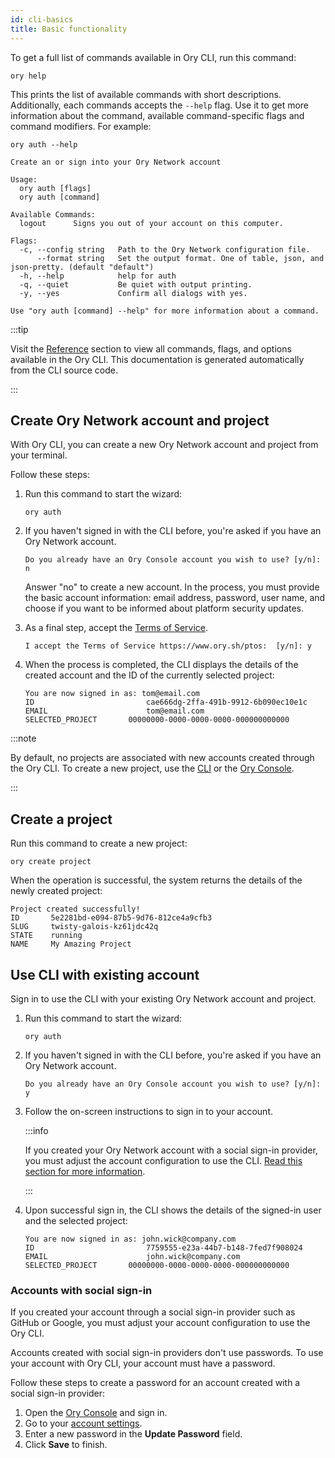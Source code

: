```yaml
---
id: cli-basics
title: Basic functionality
---
```


To get a full list of commands available in Ory CLI, run this command:

```shell
ory help
```

This prints the list of available commands with short descriptions. Additionally, each commands accepts the `--help` flag. Use it
to get more information about the command, available command-specific flags and command modifiers. For example:

```shell
ory auth --help

Create an or sign into your Ory Network account

Usage:
  ory auth [flags]
  ory auth [command]

Available Commands:
  logout      Signs you out of your account on this computer.

Flags:
  -c, --config string   Path to the Ory Network configuration file.
      --format string   Set the output format. One of table, json, and json-pretty. (default "default")
  -h, --help            help for auth
  -q, --quiet           Be quiet with output printing.
  -y, --yes             Confirm all dialogs with yes.

Use "ory auth [command] --help" for more information about a command.
```

:::tip

Visit the [Reference](../../cli/ory-auth) section to view all commands, flags, and options available in the Ory CLI. This
documentation is generated automatically from the CLI source code.

:::

## Create Ory Network account and project

With Ory CLI, you can create a new Ory Network account and project from your terminal.

Follow these steps:

1. Run this command to start the wizard:

   ```shell
   ory auth
   ```

2. If you haven't signed in with the CLI before, you're asked if you have an Ory Network account.

   ```shell
   Do you already have an Ory Console account you wish to use? [y/n]: n
   ```

   Answer "no" to create a new account. In the process, you must provide the basic account information: email address, password,
   user name, and choose if you want to be informed about platform security updates.

3. As a final step, accept the [Terms of Service](https://www.ory.sh/ptos).

   ```shell
   I accept the Terms of Service https://www.ory.sh/ptos:  [y/n]: y
   ```

4. When the process is completed, the CLI displays the details of the created account and the ID of the currently selected
   project:

   ```text
   You are now signed in as: tom@email.com
   ID			              cae666dg-2ffa-491b-9912-6b090ec10e1c
   EMAIL			          tom@email.com
   SELECTED_PROJECT	      00000000-0000-0000-0000-000000000000
   ```

:::note

By default, no projects are associated with new accounts created through the Ory CLI. To create a new project, use the
[CLI](#create-ory-cloud-project) or the [Ory Console](https://console.ory.sh/).

:::

## Create a project

Run this command to create a new project:

```shell
ory create project
```

When the operation is successful, the system returns the details of the newly created project:

```text
Project created successfully!
ID	     5e2281bd-e094-87b5-9d76-812ce4a9cfb3
SLUG	 twisty-galois-kz61jdc42q
STATE	 running
NAME	 My Amazing Project
```

## Use CLI with existing account

Sign in to use the CLI with your existing Ory Network account and project.

1. Run this command to start the wizard:

   ```shell
   ory auth
   ```

2. If you haven't signed in with the CLI before, you're asked if you have an Ory Network account.

   ```shell
   Do you already have an Ory Console account you wish to use? [y/n]: y
   ```

3. Follow the on-screen instructions to sign in to your account.

   :::info

   If you created your Ory Network account with a social sign-in provider, you must adjust the account configuration to use the
   CLI. [Read this section for more information](#accounts-with-social-sign-in).

   :::

4. Upon successful sign in, the CLI shows the details of the signed-in user and the selected project:

   ```text
   You are now signed in as: john.wick@company.com
   ID			              7759555-e23a-44b7-b148-7fed7f908024
   EMAIL			          john.wick@company.com
   SELECTED_PROJECT	      00000000-0000-0000-0000-000000000000
   ```

### Accounts with social sign-in

If you created your account through a social sign-in provider such as GitHub or Google, you must adjust your account configuration
to use the Ory CLI.

Accounts created with social sign-in providers don't use passwords. To use your account with Ory CLI, your account must have a
password.

Follow these steps to create a password for an account created with a social sign-in provider:

1. Open the [Ory Console](https://console.ory.sh/) and sign in.
2. Go to your [account settings](https://console.ory.sh/settings).
3. Enter a new password in the **Update Password** field.
4. Click **Save** to finish.
